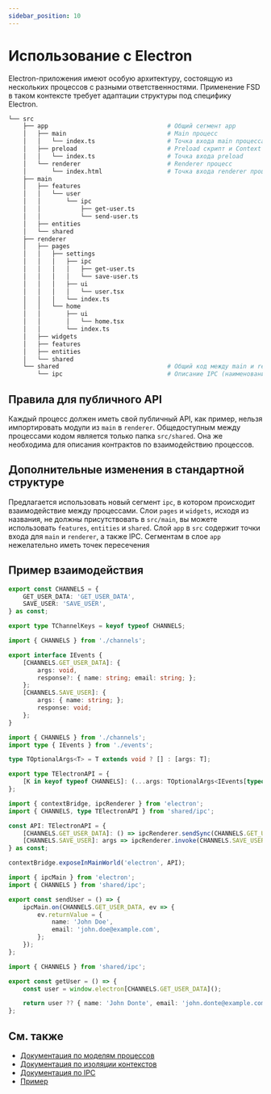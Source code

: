```yaml
---
sidebar_position: 10
---
```

# Использование с Electron

Electron-приложения имеют особую архитектуру, состоящую из нескольких процессов с разными ответственностями. Применение FSD в таком контексте требует адаптации структуры под специфику Electron.

```sh
└── src
    ├── app                                 # Общий сегмент app
    │   ├── main                            # Main процесс
    │   │   └── index.ts                    # Точка входа main процесса
    │   ├── preload                         # Preload скрипт и Context Bridge
    │   │   └── index.ts                    # Точка входа preload
    │   └── renderer                        # Renderer процесс
    │       └── index.html                  # Точка входа renderer процесса
    ├── main
    │   ├── features
    │   │   └── user
    │   │       └── ipc
    │   │           ├── get-user.ts
    │   │           └── send-user.ts
    │   ├── entities
    │   └── shared
    ├── renderer
    │   ├── pages
    │   │   ├── settings
    │   │   │   ├── ipc
    │   │   │   │   ├── get-user.ts
    │   │   │   │   └── save-user.ts
    │   │   │   ├── ui
    │   │   │   │   └── user.tsx
    │   │   │   └── index.ts
    │   │   └── home
    │   │       ├── ui
    │   │       │   └── home.tsx
    │   │       └── index.ts
    │   ├── widgets
    │   ├── features
    │   ├── entities
    │   └── shared
    └── shared                              # Общий код между main и renderer
        └── ipc                             # Описание IPC (наименование event'ов, контракты)
```

## Правила для публичного API
Каждый процесс должен иметь свой публичный API, как пример, нельзя импортировать модули из `main` в `renderer`.
Общедоступным между процессами кодом является только папка `src/shared`.
Она же необходима для описания контрактов по взаимодействию процессов.

## Дополнительные изменения в стандартной структуре
Предлагается использовать новый сегмент `ipc`, в котором происходит взаимодействие между процессами.
Слои `pages` и `widgets`, исходя из названия, не должны присутствовать в `src/main`, вы можете использовать `features`, `entities` и `shared`.
Слой `app` в `src` содержит точки входа для `main` и `renderer`, а также IPC.
Сегментам в слое `app` нежелательно иметь точек пересечения

## Пример взаимодействия

```typescript title="src/shared/ipc/channels.ts"
export const CHANNELS = {
    GET_USER_DATA: 'GET_USER_DATA',
    SAVE_USER: 'SAVE_USER',
} as const;

export type TChannelKeys = keyof typeof CHANNELS;
```

```typescript title="src/shared/ipc/events.ts"
import { CHANNELS } from './channels';

export interface IEvents {
    [CHANNELS.GET_USER_DATA]: {
        args: void,
        response?: { name: string; email: string; };
    };
    [CHANNELS.SAVE_USER]: {
        args: { name: string; };
        response: void;
    };
}
```

```typescript title="src/shared/ipc/preload.ts"
import { CHANNELS } from './channels';
import type { IEvents } from './events';

type TOptionalArgs<T> = T extends void ? [] : [args: T];

export type TElectronAPI = {
    [K in keyof typeof CHANNELS]: (...args: TOptionalArgs<IEvents[typeof CHANNELS[K]]['args']>) => IEvents[typeof CHANNELS[K]]['response'];
};
```

```typescript title="src/app/preload/index.ts"
import { contextBridge, ipcRenderer } from 'electron';
import { CHANNELS, type TElectronAPI } from 'shared/ipc';

const API: TElectronAPI = {
    [CHANNELS.GET_USER_DATA]: () => ipcRenderer.sendSync(CHANNELS.GET_USER_DATA),
    [CHANNELS.SAVE_USER]: args => ipcRenderer.invoke(CHANNELS.SAVE_USER, args),
} as const;

contextBridge.exposeInMainWorld('electron', API);
```

```typescript title="src/main/features/user/ipc/send-user.ts"
import { ipcMain } from 'electron';
import { CHANNELS } from 'shared/ipc';

export const sendUser = () => {
    ipcMain.on(CHANNELS.GET_USER_DATA, ev => {
        ev.returnValue = {
            name: 'John Doe',
            email: 'john.doe@example.com',
        };
    });
};
```

```typescript title="src/renderer/pages/user-settings/ipc/get-user.ts"
import { CHANNELS } from 'shared/ipc';

export const getUser = () => {
    const user = window.electron[CHANNELS.GET_USER_DATA]();

    return user ?? { name: 'John Donte', email: 'john.donte@example.com' };
};
```

## См. также
- [Документация по моделям процессов](https://www.electronjs.org/docs/latest/tutorial/process-model)
- [Документация по изоляции контекстов](https://www.electronjs.org/docs/latest/tutorial/context-isolation)
- [Документация по IPC](https://www.electronjs.org/docs/latest/tutorial/ipc)
- [Пример](https://github.com/feature-sliced/examples/tree/master/examples/electron)
